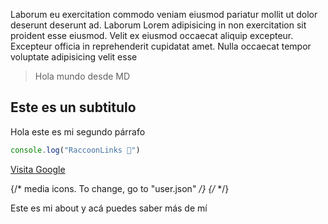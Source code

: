 


Laborum eu exercitation commodo veniam eiusmod pariatur mollit ut dolor deserunt deserunt ad. Laborum Lorem adipisicing in non exercitation sit proident esse eiusmod. Velit ex eiusmod occaecat aliquip excepteur. Excepteur officia in reprehenderit cupidatat amet. Nulla occaecat tempor voluptate adipisicing velit esse

> Hola mundo desde MD



## Este es un subtitulo

Hola este es mi segundo párrafo


```javascript
console.log("RaccoonLinks 🦝")

```



[Visita Google](https://www.google.com)

 {/* media icons. To change, go to "user.json" */}
{/* <SocialIcons linksCount={socialData.length}/> */}

Este es mi about y acá puedes saber más de mí